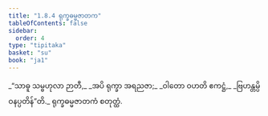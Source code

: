 ```yaml
---
title: "1.8.4 ရုက္ခဓမ္မဇာတက"
tableOfContents: false
sidebar:
  order: 4
type: "tipitaka"
basket: "su"
book: "ja1"
---
```



<DynamicBreadcrumb />

<Division number="74" book="ja1" e="ch" v="22" p="17">

<Paragraph number="163" type="verses" book="ja1">
_“သာဓူ သမ္ဗဟုလာ ဉာတီ,_  
_အပိ ရုက္ခာ အရညဇာ;_  
_ဝါတော ဝဟတိ ဧကဋ္ဌံ,_  
_ဗြဟန္တမ္ပိ ဝနပ္ပတိန်”တိ._  


</Paragraph>
</Division>

<Paragraph number="164" type="center" book="ja1">
ရုက္ခဓမ္မဇာတကံ စတုတ္ထံ.
</Paragraph>
